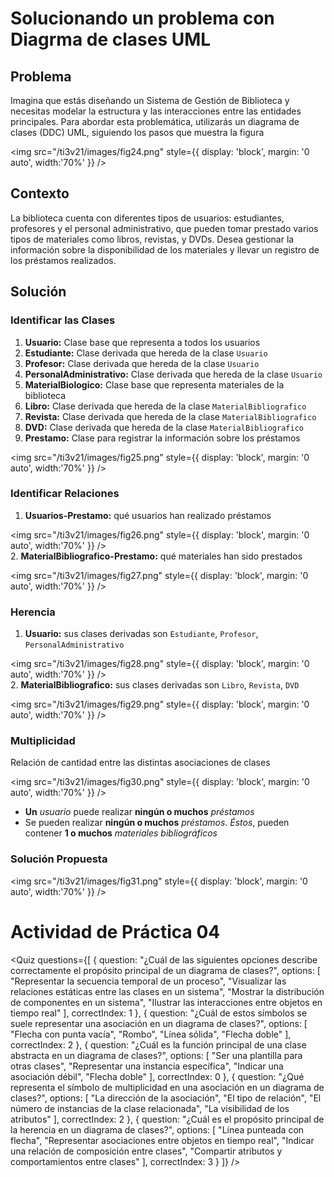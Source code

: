 
# Solucionando un problema con Diagrma de clases UML

## Problema

Imagina que estás diseñando un Sistema de Gestión de Biblioteca y necesitas modelar la estructura y las interacciones entre las entidades principales. Para abordar esta problemática, utilizarás un diagrama de clases (DDC) UML, siguiendo los pasos que muestra la figura

<img 
    src="/ti3v21/images/fig24.png"
    style={{ display: 'block', margin: '0 auto', width:'70%' }} 
/>

## Contexto
La biblioteca cuenta con diferentes tipos de usuarios: estudiantes, profesores y el personal administrativo, que pueden tomar prestado varios tipos de materiales como libros, revistas, y DVDs. Desea gestionar la información sobre la disponibilidad de los materiales y llevar un registro de los préstamos realizados.


## Solución

### Identificar las Clases

1. **Usuario:** Clase base que representa a todos los usuarios
2. **Estudiante:** Clase derivada que hereda de la clase `Usuario`
3. **Profesor:** Clase derivada que hereda de la clase `Usuario`
4. **PersonalAdministrativo:** Clase derivada que hereda de la clase `Usuario`
5. **MaterialBiologico:** Clase base que representa materiales de la biblioteca
6. **Libro:** Clase derivada que hereda de la clase `MaterialBibliografico`
7. **Revista:** Clase derivada que hereda de la clase `MaterialBibliografico`
8. **DVD:** Clase derivada que hereda de la clase `MaterialBibliografico`
9. **Prestamo:** Clase para registrar la información sobre los préstamos

<img 
    src="/ti3v21/images/fig25.png"
    style={{ display: 'block', margin: '0 auto', width:'70%' }} 
/>

### Identificar Relaciones

1. **Usuarios-Prestamo:** qué usuarios han realizado préstamos

<img 
    src="/ti3v21/images/fig26.png"
    style={{ display: 'block', margin: '0 auto', width:'70%' }} 
/>
<br/>
2. **MaterialBibliografico-Prestamo:** qué materiales han sido prestados

<img 
    src="/ti3v21/images/fig27.png"
    style={{ display: 'block', margin: '0 auto', width:'70%' }} 
/>

### Herencia

1. **Usuario:** sus clases derivadas son `Estudiante`, `Profesor`, `PersonalAdministrativo`

<img 
    src="/ti3v21/images/fig28.png"
    style={{ display: 'block', margin: '0 auto', width:'70%' }} 
/>
<br/>
2. **MaterialBibliografico:** sus clases derivadas son `Libro`, `Revista`, `DVD`

<img 
    src="/ti3v21/images/fig29.png"
    style={{ display: 'block', margin: '0 auto', width:'70%' }} 
/>

### Multiplicidad
Relación de cantidad entre las distintas asociaciones de clases

<img 
    src="/ti3v21/images/fig30.png"
    style={{ display: 'block', margin: '0 auto', width:'70%' }} 
/>
<br/>
- **Un** *usuario* puede realizar **ningún o muchos** *préstamos*
- Se pueden realizar **ningún o muchos** *préstamos*. *Éstos*, pueden contener **1 o muchos** *materiales bibliográficos* 

### Solución Propuesta

<img 
    src="/ti3v21/images/fig31.png"
    style={{ display: 'block', margin: '0 auto', width:'70%' }} 
/>
<br/>

# Actividad de Práctica 04

<Quiz questions={[
  {
    question: "¿Cuál de las siguientes opciones describe correctamente el propósito principal de un diagrama de clases?",
    options: [
      "Representar la secuencia temporal de un proceso",
      "Visualizar las relaciones estáticas entre las clases en un sistema",
      "Mostrar la distribución de componentes en un sistema",
      "Ilustrar las interacciones entre objetos en tiempo real"
    ],
    correctIndex: 1
  },
  {
    question: "¿Cuál de estos símbolos se suele representar una asociación en un diagrama de clases?",
    options: [
      "Flecha con punta vacía",
      "Rombo",
      "Línea sólida",
      "Flecha doble"
    ],
    correctIndex: 2
  },
  {
    question: "¿Cuál es la función principal de una clase abstracta en un diagrama de clases?",
    options: [
      "Ser una plantilla para otras clases",
      "Representar una instancia específica",
      "Indicar una asociación débil",
      "Flecha doble"
    ],
    correctIndex: 0
  },
  {
    question: "¿Qué representa el símbolo de multiplicidad en una asociación en un diagrama de clases?",
    options: [
      "La dirección de la asociación",
      "El tipo de relación",
      "El número de instancias de la clase relacionada",
      "La visibilidad de los atributos"
    ],
    correctIndex: 2
  },
  {
    question: "¿Cuál es el propósito principal de la herencia en un diagrama de clases?",
    options: [
      "Línea punteada con flecha",
      "Representar asociaciones entre objetos en tiempo real",
      "Indicar una relación de composición entre clases",
      "Compartir atributos y comportamientos entre clases"
    ],
    correctIndex: 3
  }
]} />